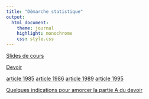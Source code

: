 ```yaml
---
title: "Démarche statistique"
output:
  html_document:
    theme: journal
    highlight: monochrome
    css: style.css
---
```


[Slides de cours](http://masedki.github.io/ds.pdf)

[Devoir](http://masedki.github.io/ds2017.pdf) 

[article 1985](http://masedki.github.io/article1985.pdf) [article 1986](http://masedki.github.io/article1986.pdf) [article 1989](http://masedki.github.io/article1989.pdf) [article 1995](http://masedki.github.io/article1995.pdf)

[Quelques indications pour amorcer la partie A du devoir](http://masedki.github.io/indications.pdf)

